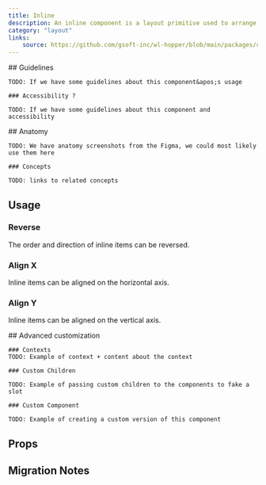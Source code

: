 ```yaml
---
title: Inline
description: An inline component is a layout primitive used to arrange elements horizontally.
category: "layout"
links:
    source: https://github.com/gsoft-inc/wl-hopper/blob/main/packages/components/src/layout/src/Inline.tsx
---
```


<Example src="layout/docs/inline/preview" isOpen />

<FeatureFlag flag="next">
    ## Guidelines

    TODO: If we have some guidelines about this component&apos;s usage

    ### Accessibility ?

    TODO: If we have some guidelines about this component and accessibility
</FeatureFlag>

<FeatureFlag flag="rc">
    ## Anatomy

    TODO: We have anatomy screenshots from the Figma, we could most likely use them here

    ### Concepts

    TODO: links to related concepts
</FeatureFlag>

## Usage

### Reverse
The order and direction of inline items can be reversed.

<Example src="layout/docs/inline/reverse" />

### Align X
Inline items can be aligned on the horizontal axis.

<Example src="layout/docs/inline/alignX" />

### Align Y
Inline items can be aligned on the vertical axis.

<Example src="layout/docs/inline/alignY" />

<FeatureFlag flag="next">
    ## Advanced customization

    ### Contexts
    TODO: Example of context + content about the context

    ### Custom Children

    TODO: Example of passing custom children to the components to fake a slot

    ### Custom Component

    TODO: Example of creating a custom version of this component
</FeatureFlag>

## Props

<PropTable component="Inline" />

## Migration Notes

<MigrateGuide src="layout/docs/inline/migration-notes" />
